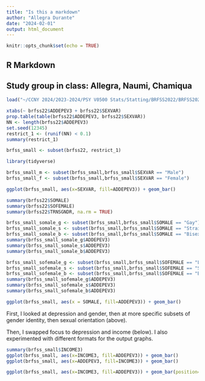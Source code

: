 ---
title: "Is this a markdown"
author: "Allegra Durante"
date: "2024-02-01"
output: html_document
---

```{r setup, include=FALSE}
knitr::opts_chunk$set(echo = TRUE)
```

## R Markdown

## Study group in class: Allegra, Naumi, Chamiqua


```{r}
load("~/CCNY 2024/2023-2024/PSY V0500 Stats/Statting/BRFSS2022/BRFSS2022_rev.RData")
```


```{r}
xtabs(~ brfss22$ADDEPEV3 + brfss22$SEXVAR)
prop.table(table(brfss22$ADDEPEV3, brfss22$SEXVAR))
NN <- length(brfss22$ADDEPEV3)
set.seed(12345)
restrict_1 <- (runif(NN) < 0.1)
summary(restrict_1)
```
```{r}
brfss_small <- subset(brfss22, restrict_1)

```

```{r}
library(tidyverse)
```
```{r}
brfss_small_m <- subset(brfss_small,brfss_small$SEXVAR == "Male")
brfss_small_f <- subset(brfss_small,brfss_small$SEXVAR == "Female")

ggplot(brfss_small, aes(x=SEXVAR, fill=ADDEPEV3)) + geom_bar()
```
```{r}
summary(brfss22$SOMALE)
summary(brfss22$SOFEMALE)
summary(brfss22$TRNSGNDR, na.rm = TRUE)
```
```{r}
brfss_small_somale_g <- subset(brfss_small,brfss_small$SOMALE == "Gay")
brfss_small_somale_s <- subset(brfss_small,brfss_small$SOMALE == "Straight, that is, not gay")
brfss_small_somale_b <- subset(brfss_small,brfss_small$SOMALE == "Bisexual")
summary(brfss_small_somale_g$ADDEPEV3)
summary(brfss_small_somale_s$ADDEPEV3)
summary(brfss_small_somale_b$ADDEPEV3)
```
```{r}
brfss_small_sofemale_g <- subset(brfss_small,brfss_small$SOFEMALE == "Lesbian")
brfss_small_sofemale_s <- subset(brfss_small,brfss_small$SOFEMALE == "Straight, that is, not gay")
brfss_small_sofemale_b <- subset(brfss_small,brfss_small$SOFEMALE == "Bisexual")
summary(brfss_small_sofemale_g$ADDEPEV3)
summary(brfss_small_sofemale_s$ADDEPEV3)
summary(brfss_small_sofemale_b$ADDEPEV3)
```
```{r}
ggplot(brfss_small, aes(x = SOMALE, fill=ADDEPEV3)) + geom_bar()

```
First, I looked at depression and gender, then at more specific subsets of gender identity, then sexual orientation (above).


Then, I swapped focus to depression and income (below). I also experimented with different formats for the output graphs.
```{r}
summary(brfss_small$INCOME3)
ggplot(brfss_small, aes(x=INCOME3, fill=ADDEPEV3)) + geom_bar()
ggplot(brfss_small, aes(x=ADDEPEV3, fill=INCOME3)) + geom_bar()
```
```{r}
ggplot(brfss_small, aes(x=INCOME3, fill=ADDEPEV3)) + geom_bar(position="fill") + scale_fill_viridis_d(option = "rocket")
```


